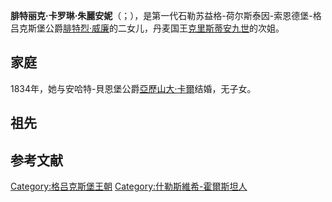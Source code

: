 {{Infobox royalty|consort=yes
| name        = 腓特丽克公主
| image       = Princess Friederike of Schleswig-Holstein-Sonderburg-Glücksburg.jpg
| succession  = 安哈特-貝恩堡公爵夫人
| reign       = 1834年10月30日 — 1863年8月19日
| birth_date  = {{birth date|1811|10|9}}
| birth_place = [[戈托爾夫城堡|戈托爾夫城堡]]
| death_date  = {{death date and age|1902|7|10|1811|10|9}}
| death_place = [[巴倫施泰特|巴倫施泰特]]
| spouse      = [[亞歷山大·卡爾_(安哈特-貝恩堡)|亞歷山大·卡爾]]
| house       = [[格呂克斯堡王朝|格呂克斯堡王朝]]
| father      = [[腓特烈·威廉_(石勒苏益格-荷尔斯泰因-森讷堡-格吕克斯堡公爵)|腓特烈·威廉]]
| mother      = [[路易絲·卡羅琳_(黑森-卡塞爾)|路易絲·卡羅琳]]
}}
'''腓特丽克·卡罗琳·朱麗安妮'''（{{lang-de|Friederike Caroline Juliane von Schleswig-Holstein-Sonderburg-Glücksburg}}；{{bd|1811年|10月9日|1902年|7月10日}}），是第一代石勒苏益格-荷尔斯泰因-索恩德堡-格吕克斯堡公爵[[腓特烈·威廉_(石勒苏益格-荷尔斯泰因-索恩德堡-格吕克斯堡公爵)|腓特烈·威廉]]的二女儿，丹麦国王[[克里斯蒂安九世|克里斯蒂安九世]]的次姐。

==家庭==
1834年，她与安哈特-貝恩堡公爵[[亞歷山大·卡爾_(安哈特-貝恩堡)|亞歷山大·卡爾]]结婚，无子女。
==祖先==
{{Ahnentafel top|先祖}}<center>
{{ahnentafel-compact5
| style = font-size: 85%; 
|boxstyle_1=background-color: #ddf;
|boxstyle_2=background-color: #fdd;
|boxstyle_3=background-color: #ffc;
|boxstyle_4=background-color: #dfd;
|boxstyle_5=background-color: #9fe;
|1='''弗蕾德里克公主'''
|2='''父：'''什勒斯維希-霍爾斯坦-索恩德堡-格呂克斯堡公爵[[腓特烈·威廉_(石勒苏益格-荷尔斯泰因-索恩德堡-格吕克斯堡公爵)|腓特烈·威廉]]
|3='''母：'''黑森-卡塞爾的[[路易絲·卡羅琳_(黑森-卡塞爾)|路易絲·卡羅琳]]
|4='''祖父：'''什勒斯維希-霍爾斯坦-索恩德堡-貝克公爵[[腓特烈·卡尔·路德维希|腓特烈·卡尔·路德维希]]
|5='''祖母：'''施利本的{{le|弗蕾德里克 (施利本)|Countess Friederike of Schlieben|弗蕾德里克女伯爵}}
|6='''外祖父：'''黑森-卡塞尔的[[卡爾王子_(黑森-卡塞爾)|卡爾王子]]
|7='''外祖母：'''丹麦的[[丹麥的路易絲_(1750-1831)|路易絲公主]]
|8='''曾祖父：'''什勒斯維希-霍爾斯坦-索恩德堡-貝克的[[卡爾·安东·奥古斯特|卡爾·安东·奥古斯特]]
|9='''曾祖母：'''多纳-卢斯特瑙的{{le|夏洛特 (多纳-卢斯特瑙)|Countess Charlotte of Dohna-Leistenau|夏洛特女伯爵}}
|10= '''外曾祖父：'''施利本的{{le|卡尔·利奥波德 (施利本)|Count Karl Leopold von Schlieben|卡尔·利奥波德伯爵}}
|11='''外曾祖母：'''勒恩多夫的玛丽亚·埃莉诺
|12='''外曾祖父：'''黑森-卡塞尔伯爵[[腓特烈二世_(黑森-卡塞爾)|腓特烈二世]]
|13='''外曾祖母：'''英國的[[大不列顛的瑪麗公主|瑪麗公主]]
|14='''外曾祖父：'''丹麦国王[[弗雷德里克五世|弗雷德里克五世]]
|15='''外曾祖母：'''丹麦王后[[大不列顛的路易丝|路易絲]]
|16='''高祖父：'''什勒斯維希-霍爾斯坦-森訥堡-貝克公爵[[彼得·奧古斯特_(什勒斯維希-霍爾斯坦-森訥堡-貝克)|彼得·奧古斯特]]
|17='''高祖母：'''苏菲
|18='''外高祖父：'''阿尔布雷希特·克里斯托夫
|19='''外高祖母：'''苏菲·亨丽埃特
|20='''外高祖父：'''施利本的格奧爾格·亚当
|21='''外高祖母：'''{{le|卡塔琳娜·多蘿西亞·芬克|Countess Katharina Dorothea Finck of Finckenstein}}
|22='''外高祖父：'''亚哈随鲁·恩斯特
|23='''外高祖母：'''玛丽亚·路易丝
|24='''外高祖父：'''黑森-卡塞尔伯爵{{le|威廉八世 (黑森-卡塞尔)|William VIII, Landgrave of Hesse-Kassel|威廉八世}}
|25='''外高祖母：'''萨克森-塞特兹的{{le|多萝西亞·威廉明妮 (萨克森-塞特兹)|Dorothea Wilhelmine of Saxe-Zeitz|多萝西亞·威廉明妮}}
|26='''外高祖父：'''英国国王[[乔治二世_(英国)|乔治二世]]
|27='''外高祖母：'''英国王后[[卡罗琳_(安斯巴赫)|卡罗琳]]
|28='''外高祖父：'''丹麦国王[[克里斯蒂安六世|克里斯蒂安六世]]
|29='''外高祖母：'''丹麦王后[[索菲·瑪格達列妮_(布蘭登堡-库尔姆巴赫)|索菲·瑪格達列妮]]
|30='''外高祖父：'''英国国王乔治二世（同上）
|31='''外高祖母：'''英国王后卡罗琳（同上）
}}</center>
{{ahnentafel bottom}}

==参考文献==
{{reflist}}

{{DEFAULTSORT: Friederike}}
[[Category:格吕克斯堡王朝|Category:格吕克斯堡王朝]]
[[Category:什勒斯維希-霍爾斯坦人|Category:什勒斯維希-霍爾斯坦人]]